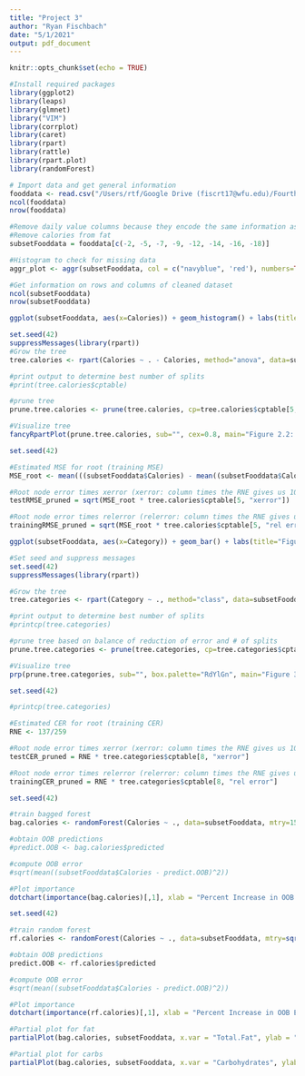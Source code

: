 ```yaml
---
title: "Project 3"
author: "Ryan Fischbach"
date: "5/1/2021"
output: pdf_document
---
```


```r
knitr::opts_chunk$set(echo = TRUE)
```

```r
#Install required packages
library(ggplot2)
library(leaps)
library(glmnet)
library("VIM")
library(corrplot)
library(caret)
library(rpart)
library(rattle)
library(rpart.plot)
library(randomForest)
```

```r
# Import data and get general information
fooddata <- read.csv("/Users/rtf/Google Drive (fiscrt17@wfu.edu)/Fourth Year/STA363/Project3/McDonaldsProj3.csv")
ncol(fooddata)
nrow(fooddata)
```

```r
#Remove daily value columns because they encode the same information as the macronutrient
#Remove calories from fat
subsetFooddata = fooddata[c(-2, -5, -7, -9, -12, -14, -16, -18)]
```

```r
#Histogram to check for missing data
aggr_plot <- aggr(subsetFooddata, col = c("navyblue", 'red'), numbers=TRUE, sortVars=TRUE, labels=names(subsetFooddata), cex.axis=0.7, gap=3, ylab=c("Histogram of missing data", "Pattern"))
```

```r
#Get information on rows and columns of cleaned dataset
ncol(subsetFooddata)
nrow(subsetFooddata)
```

```r
ggplot(subsetFooddata, aes(x=Calories)) + geom_histogram() + labs(title="Figure 2.1: Distribution of Calories", x = "Calories", y = "Number of Food Items")
```

```r
set.seed(42)
suppressMessages(library(rpart))
#Grow the tree
tree.calories <- rpart(Calories ~ . - Calories, method="anova", data=subsetFooddata, cp = 0.02)

#print output to determine best number of splits
#print(tree.calories$cptable)

#prune tree
prune.tree.calories <- prune(tree.calories, cp=tree.calories$cptable[5, "CP"])

#Visualize tree
fancyRpartPlot(prune.tree.calories, sub="", cex=0.8, main="Figure 2.2: Tree to Model Calories")
```

```r
set.seed(42)

#Estimated MSE for root (training MSE)
MSE_root <- mean(((subsetFooddata$Calories) - mean((subsetFooddata$Calories)))^2)

#Root node error times xerror (xerror: column times the RNE gives us 10-fold CV estimated test MSE)
testRMSE_pruned = sqrt(MSE_root * tree.calories$cptable[5, "xerror"])

#Root node error times relerror (relerror: column times the RNE gives us training RMSE)
trainingRMSE_pruned = sqrt(MSE_root * tree.calories$cptable[5, "rel error"])
```

```r
ggplot(subsetFooddata, aes(x=Category)) + geom_bar() + labs(title="Figure 3.1: Distribution of Categories", x = "Categories", y = "Number of Food Items")
```

```r
#Set seed and suppress messages
set.seed(42)
suppressMessages(library(rpart))

#Grow the tree
tree.categories <- rpart(Category ~ ., method="class", data=subsetFooddata, control = rpart.control(minsplit = 10, minsize = 5, mindev = 0, cp = 0))

#print output to determine best number of splits
#printcp(tree.categories)

#prune tree based on balance of reduction of error and # of splits
prune.tree.categories <- prune(tree.categories, cp=tree.categories$cptable[8, "CP"])

#Visualize tree
prp(prune.tree.categories, sub="", box.palette="RdYlGn", main="Figure 3.2: Tree to Model Categories", cex=0.8)
```

```r
set.seed(42)

#printcp(tree.categories)

#Estimated CER for root (training CER)
RNE <- 137/259

#Root node error times xerror (xerror: column times the RNE gives us 10-fold CV estimated test CER)
testCER_pruned = RNE * tree.categories$cptable[8, "xerror"]

#Root node error times relerror (relerror: column times the RNE gives us training CER)
trainingCER_pruned = RNE * tree.categories$cptable[8, "rel error"]
```

```r
set.seed(42)

#train bagged forest
bag.calories <- randomForest(Calories ~ ., data=subsetFooddata, mtry=15, importance = TRUE, ntree = 100, compete = FALSE)

#obtain OOB predictions
#predict.OOB <- bag.calories$predicted

#compute OOB error
#sqrt(mean((subsetFooddata$Calories - predict.OOB)^2))
```

```r
#Plot importance
dotchart(importance(bag.calories)[,1], xlab = "Percent Increase in OOB Error", ylab = "Features", main = "Figure 4.1: % Increase in OOB Error in Bagged Forest")
```

```r
set.seed(42)

#train random forest
rf.calories <- randomForest(Calories ~ ., data=subsetFooddata, mtry=sqrt(15), importance = TRUE, ntree = 100, compete = FALSE)

#obtain OOB predictions
predict.OOB <- rf.calories$predicted

#compute OOB error
#sqrt(mean((subsetFooddata$Calories - predict.OOB)^2))
```

```r
#Plot importance
dotchart(importance(rf.calories)[,1], xlab = "Percent Increase in OOB Error", ylab = "Features", main = "Figure 4.2: % Increase in OOB Error in Random Forest")
```

```r
#Partial plot for fat
partialPlot(bag.calories, subsetFooddata, x.var = "Total.Fat", ylab = "Calories", main = "Figure 4.3: Partial Dependence on Total.Fat")
```

```r
#Partial plot for carbs
partialPlot(bag.calories, subsetFooddata, x.var = "Carbohydrates", ylab = "Calories", main = "Figure 4.3: Partial Dependence on Carbohydrates")
```


